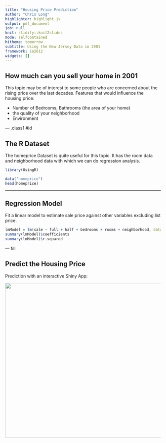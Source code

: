 ```yaml
---
title: "Housing Price Prediction"
author: "Chris Long"
highlighter: highlight.js
output: pdf_document
job: null
knit: slidify::knit2slides
mode: selfcontained
hitheme: tomorrow
subtitle: Using the New Jersey Data in 2001
framework: io2012
widgets: []
---
```


## How much can you sell your home in 2001

This topic may be of interest to some people who are concerned about the rising price over the last decades. Features that would influence the housing price:

- Number of Bedrooms, Bathrooms (the area of your home)
- the quality of your neighborhood
- Environment

--- .class1 #id

## The R Dataset

The homeprice Dataset is quite useful for this topic. It has the room data and neighborhood data with which we can do regression analysis.

```r
library(UsingR)
```
```r
data("homeprice")
head(homeprice)
```

---

## Regression Model

Fit a linear model to estimate sale price against other variables excluding list price.
```r
lmModel = lm(sale ~ full + half + bedrooms + rooms + neighborhood, data = homeprice)
summary(lmModel)$coefficients
summary(lmModel)$r.squared
```

---  fill

## Predict the Housing Price

Prediction with an interactive Shiny App:

<img height='500' width = '1000' src="assets/img/ShinyApp.png" />

